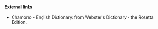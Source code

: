 ==== External links====
*[http://www.websters-online-dictionary.org/definition/Chamorro-english/ Chamorro - English Dictionary]: from [http://www.websters-online-dictionary.org/ Webster's Dictionary] - the Rosetta Edition.